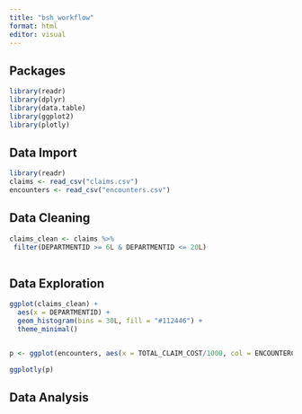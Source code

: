 ```yaml
---
title: "bsh_workflow"
format: html
editor: visual
---
```


## Packages

```r
library(readr)
library(dplyr)
library(data.table)
library(ggplot2)
library(plotly)
```

## Data Import

```r
library(readr)
claims <- read_csv("claims.csv")
encounters <- read_csv("encounters.csv")
```

## Data Cleaning

```r
claims_clean <- claims %>%
 filter(DEPARTMENTID >= 6L & DEPARTMENTID <= 20L)
  

```

## Data Exploration

```r
ggplot(claims_clean) +
  aes(x = DEPARTMENTID) +
  geom_histogram(bins = 30L, fill = "#112446") +
  theme_minimal()


p <- ggplot(encounters, aes(x = TOTAL_CLAIM_COST/1000, col = ENCOUNTERCLASS)) + geom_boxplot() + labs(title = "Total Claim Cost by Class (Thousands)", col = "Class", x = "Total Claim Cost")

ggplotly(p)

```

## Data Analysis

```r

```
